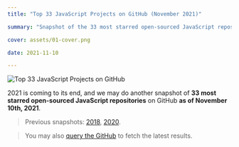 ```yaml
---
title: "Top 33 JavaScript Projects on GitHub (November 2021)"

summary: "Snapshot of the 33 most starred open-sourced JavaScript repositories on GitHub as of November 2021"

cover: assets/01-cover.png

date: 2021-11-10

---
```



![Top 33 JavaScript Projects on GitHub](assets/01-cover.png)

2021 is coming to its end, and we may do another snapshot of **33 most starred open-sourced JavaScript repositories** on GitHub **as of November 10th, 2021**.

> Previous snapshots: [2018](https://trekhleb.dev/blog/2018/top-33-javascript-projects-on-github-august-2018/), [2020](https://trekhleb.dev/blog/2020/top-33-javascript-projects-on-github-december/).

> You may also [query the GitHub](https://github.com/search?l=&o=desc&q=stars%3A%3E1+language%3AJavaScript&s=stars&type=Repositories) to fetch the latest results.

<SnapshotsChart />

<Snapshots />
